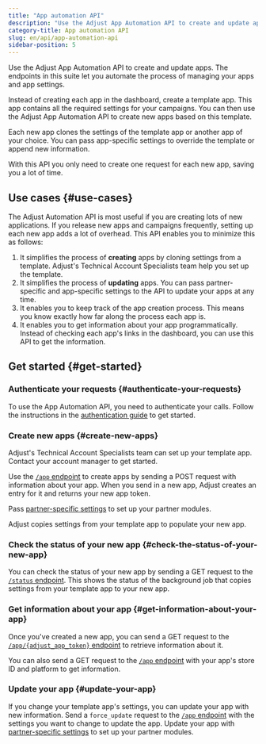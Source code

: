 ```yaml
---
title: "App automation API"
description: "Use the Adjust App Automation API to create and update apps."
category-title: App automation API
slug: en/api/app-automation-api
sidebar-position: 5
---
```


Use the Adjust App Automation API to create and update apps. The endpoints in this suite let you automate the process of managing your apps and app settings.

Instead of creating each app in the dashboard, create a template app. This app contains all the required settings for your campaigns. You can then use the Adjust App Automation API to create new apps based on this template.

Each new app clones the settings of the template app or another app of your choice. You can pass app-specific settings to override the template or append new information.

With this API you only need to create one request for each new app, saving you a lot of time.

## Use cases {#use-cases}

The Adjust Automation API is most useful if you are creating lots of new applications. If you release new apps and campaigns frequently, setting up each new app adds a lot of overhead. This API enables you to minimize this as follows:

1. It simplifies the process of **creating** apps by cloning settings from a template. Adjust's Technical Account Specialists team help you set up the template.
2. It simplifies the process of **updating** apps. You can pass partner-specific and app-specific settings to the API to update your apps at any time.
3. It enables you to keep track of the app creation process. This means you know exactly how far along the process each app is.
4. It enables you to get information about your app programmatically. Instead of checking each app's links in the dashboard, you can use this API to get the information.

## Get started {#get-started}

### Authenticate your requests {#authenticate-your-requests}

To use the App Automation API, you need to authenticate your calls. Follow the instructions in the [authentication guide](/en/api/app-automation-api/authentication) to get started.

### Create new apps {#create-new-apps}

<Callout type="note">

Adjust's Technical Account Specialists team can set up your template app. Contact your account manager to get started.

</Callout>

Use the [`/app` endpoint](/en/api/app-automation-api/app-endpoint) to create apps by sending a POST request with information about your app. When you send in a new app, Adjust creates an entry for it and returns your new app token.

Pass [partner-specific settings](/en/api/app-automation-api/channel-setup) to set up your partner modules.

Adjust copies settings from your template app to populate your new app.

### Check the status of your new app {#check-the-status-of-your-new-app}

You can check the status of your new app by sending a GET request to the [`/status` endpoint](/en/api/app-automation-api/status-endpoint). This shows the status of the background job that copies settings from your template app to your new app.

### Get information about your app {#get-information-about-your-app}

Once you've created a new app, you can send a GET request to the [`/app/{adjust_app_token}` endpoint](/en/api/app-automation-api/app-endpoint#app-token-parameters) to retrieve information about it.

You can also send a GET request to the [`/app` endpoint](/en/api/app-automation-api/app-endpoint) with your app's store ID and platform to get information.

### Update your app {#update-your-app}

If you change your template app's settings, you can update your app with new information. Send a `force_update` request to the [`/app` endpoint](/en/api/app-automation-api/app-endpoint) with the settings you want to change to update the app. Update your app with [partner-specific settings](/en/api/app-automation-api/channel-setup) to set up your partner modules.
